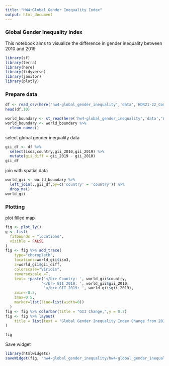 ```yaml
---
title: "HW4:Global Gender Inequality Index"
output: html_document
---
```


### Global Gender Inequality Index
This notebook aims to visualize the difference in gender inequality between 2010 and 2019

```r
library(sf)
library(terra)
library(here)
library(tidyverse)
library(janitor)
library(plotly)
```


### Prepare data
```r

df <- read_csv(here('hw4-global_gender_inequality','data','HDR21-22_Composite_indices_complete_time_series.csv'))
head(df,10)
```

```r
world_boundary <- st_read(here('hw4-global_gender_inequality','data','World_Countries_(Generalized).geojson'))
world_boundary <- world_boundary %>%
  clean_names()
```


select global gender inequality data

```r
gii_df <- df %>% 
  select(iso3,country,gii_2010,gii_2019) %>%
  mutate(gii_diff = gii_2019 - gii_2010)
gii_df
```

join with spatial data

```r
world_gii <- world_boundary %>%
  left_join(.,gii_df,by=c('country' = 'country')) %>%
  drop_na()
world_gii
```

### Plotting

plot filled map 

```r
fig <- plot_ly()
g <- list(
  fitbounds = "locations",
  visible = FALSE
)
fig <- fig %>% add_trace(
    type="choropleth",
    locations=world_gii$iso3,
    z=world_gii$gii_diff,
    colorscale="Viridis",
    reversescale =T,
    text= ~paste('</br> Country: ', world_gii$country,
                '</br> GII 2010: ', world_gii$gii_2010,
                 '</br> GII 2019: ', world_gii$gii_2019),
    zmin=-0.5,
    zmax=0.5,
    marker=list(line=list(width=0))
  )
fig <- fig %>% colorbar(title = "GII Change,",y = 0.7)
fig <- fig %>% layout(
    title = list(text = 'Global Gender Inequality Index Change from 2010 to 2019<br>Source:<a href="https://hdr.undp.org/data-center/documentation-and-downloads">United Nations Development Programme</a>',y = 0.9), geo = g, margin=c(l=10, r=10, t=10, b=10)
)

fig
```

Save widget
```r
library(htmlwidgets)
saveWidget(fig, "hw4-global_gender_inequality/hw4-global_gender_inequality_map.html", selfcontained = F, libdir = "lib")
```
